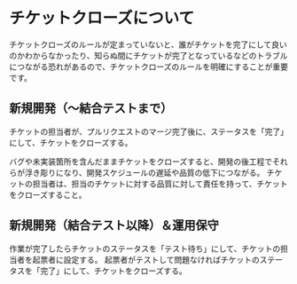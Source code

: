 # チケットクローズについて

チケットクローズのルールが定まっていないと、誰がチケットを完了にして良いのかわからなかったり、知らぬ間にチケットが完了となっているなどのトラブルにつながる恐れがあるので、チケットクローズのルールを明確にすることが重要です。

## 新規開発（〜結合テストまで）

チケットの担当者が、プルリクエストのマージ完了後に、ステータスを「完了」にして、チケットをクローズする。

バグや未実装箇所を含んだままチケットをクローズすると、開発の後工程でそれらが浮き彫りになり、開発スケジュールの遅延や品質の低下につながる。
チケットの担当者は、担当のチケットに対する品質に対して責任を持って、チケットをクローズすること。

## 新規開発（結合テスト以降）＆運用保守

作業が完了したらチケットのステータスを「テスト待ち」にして、チケットの担当者を起票者に設定する。
起票者がテストして問題なければチケットのステータスを「完了」にして、チケットをクローズする。
